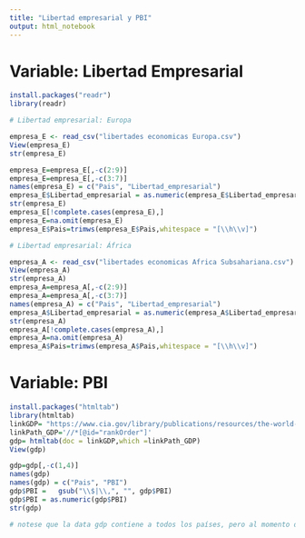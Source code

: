 ```yaml
---
title: "Libertad empresarial y PBI"
output: html_notebook
---
```



# Variable: Libertad Empresarial 
```r
install.packages("readr")
library(readr)

# Libertad empresarial: Europa 

empresa_E <- read_csv("libertades economicas Europa.csv")
View(empresa_E)
str(empresa_E)

empresa_E=empresa_E[,-c(2:9)]
empresa_E=empresa_E[,-c(3:7)]
names(empresa_E) = c("Pais", "Libertad_empresarial")
empresa_E$Libertad_empresarial = as.numeric(empresa_E$Libertad_empresarial)
str(empresa_E)
empresa_E[!complete.cases(empresa_E),]
empresa_E=na.omit(empresa_E)
empresa_E$Pais=trimws(empresa_E$Pais,whitespace = "[\\h\\v]")

# Libertad empresarial: África 

empresa_A <- read_csv("libertades economicas Africa Subsahariana.csv")
View(empresa_A)
str(empresa_A)
empresa_A=empresa_A[,-c(2:9)]
empresa_A=empresa_A[,-c(3:7)]
names(empresa_A) = c("Pais", "Libertad_empresarial")
empresa_A$Libertad_empresarial = as.numeric(empresa_A$Libertad_empresarial)
str(empresa_A)
empresa_A[!complete.cases(empresa_A),]
empresa_A=na.omit(empresa_A)
empresa_A$Pais=trimws(empresa_A$Pais,whitespace = "[\\h\\v]")
```

# Variable: PBI
```r
install.packages("htmltab")
library(htmltab)
linkGDP= "https://www.cia.gov/library/publications/resources/the-world-factbook/fields/211rank.html"
linkPath_GDP='//*[@id="rankOrder"]'
gdp= htmltab(doc = linkGDP,which =linkPath_GDP)
View(gdp)

gdp=gdp[,-c(1,4)]
names(gdp)
names(gdp) = c("Pais", "PBI")
gdp$PBI =   gsub("\\$|\\,", "", gdp$PBI)
gdp$PBI = as.numeric(gdp$PBI)
str(gdp)

# notese que la data gdp contiene a todos los países, pero al momento de hacer el merging con las otras variables independientes de cada región (Europa y África), el key "Pais" solo tomará a los países según la región solicitada. 
```


